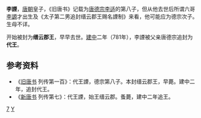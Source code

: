'''李諲'''，[[唐朝|唐朝]]皇子，《旧唐书》记载为[[唐德宗|唐德宗]][[李适|李适]]的第八子，但从他去世后所谓六哥[[李謜|李謜]]才出生及《太子第二男追封缙云郡王赐名諲制》来看，他可能应为德宗次子。生母不详。

开始被封为'''缙云郡王'''，早早去世。[[建中_(唐朝)|建中]]二年（781年），李諲被父亲唐德宗追封为'''代王'''。

== 参考资料 ==
*《[[旧唐书|旧唐书]] 列传第一百》：代王諲，德宗第八子。本封缙云郡王，早薨。建中二年，追封代王。
*《[[新唐书|新唐书]] 列传第七》：代王諲，始王缙云郡。蚤薨，建中二年追王。

[[Category:唐德宗皇子|7]]
[[Category:李姓|Y]]